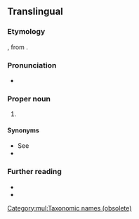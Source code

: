 {{also|acalephae}}
==Translingual==

===Etymology===
{{der|mul|NL.|-}}, from {{der|mul|grc|ἀκαλήφη||stinging nettle}}.

===Pronunciation===
* {{a|US}} {{IPA|/ˌæk.əˈli.fi/|lang=mul}}

===Proper noun===
{{taxoninfl}}

# {{lb|mul|obsolete}} {{taxon|group|phylum|Coelenterata|including the {{l|en|medusae}} or {{l|en|jellyfishes}}, and {{l|en|hydroids}}; so called from the {{l|en|stinging}} power they possess}}

====Synonyms====
* See {{pedia|Sea nettle}}
* {{ll|mul|Acalepha}}

===Further reading===
* {{R:OneLook|acalephae}}
* {{R:Century 1911}}

[[Category:mul:Taxonomic names (obsolete)]]